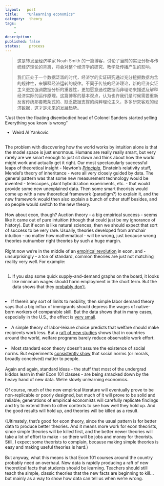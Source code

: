 ```yaml
---
layout:   post
title:    "Unlearning economics"
category:  theory
tags:     
    -  
    -   
description: 
published: false
status:    process
---
```


> 这是转发至经济学家 Noah Smith 的一篇博客，讨论了当前的实证分析与传统经济理论的背离，将会对整个经济学的研究、教学及传播产生的影响。
>
> 我们正处于一个数据泛滥的时代，经济学的实证研究通过充分挖掘数据内含的规律性，来解释经济运转的规律。不同于传统的经济理论，新的经济实证主义更加强调数据分析的重要性，更加愿意通过数据而非理论来描述及解释经济实际的运作原理。这篇博客的基本观点，认为也许我们是时候需要重新反省传统那套教条式的、缺乏数据支撑的纯粹理论主义，多多研究客观的经济数据，这才是未来的发展趋势。

<div class="post-body entry-content" id="post-body-1162181669241207508" itemprop="description articleBody">
"Just then the floating disembodied head of Colonel Sanders started yelling<br>
<div>
Everything you know is wrong"</div>
<div>
- Weird Al Yankovic</div>
<div>
<br></div>
<div>
The problem with discovering how the world works by intuition alone is that the model space is just enormous. Humans are really really smart, but very rarely are we smart enough to just sit down and think about how the world might work and actually get it right. Our most spectacularly successful leaps of theoretical insight - Newton's <i><a href="https://en.wikipedia.org/wiki/Philosophi%C3%A6_Naturalis_Principia_Mathematica" style="cursor: url(chrome-extension://ledmjlnkdlappilhaaihfhanlpdjjalm/rockhand.png), auto;">Principia</a></i>, Einstein's relativity stuff, Mendel's theory of inheritance - were all very closely guided by data. The general pattern was that some new measurement technology would be invented - telescopes, plant hybridization experiments, etc. - that would provide some new unexplained data. Then some smart theorists would come up with a new theoretical framework (paradigm?) to explain it, and the new framework would then also explain a bunch of other stuff besides, and so people would switch to the new theory.</div>
<div>
<br></div>
<div>
How about econ, though? Auction theory - a big empirical success - seems like it came out of pure intuition (though that could just be my ignorance of history). But if econ is like natural sciences, then we should expect that sort of success to be very rare. Usually, theories developed from armchair intuition - no matter how mathematical - will be wrong, just because wrong theories outnumber right theories by such a huge margin.</div>
<div>
<br></div>
<div>
Right now we're in the middle of an <a href="http://noahpinionblog.blogspot.com/2015/09/theory-vs-data-in-economics.html" style="cursor: url(chrome-extension://ledmjlnkdlappilhaaihfhanlpdjjalm/rockhand.png), auto;">empirical revolution</a> in econ, and - unsurprisingly - a ton of standard, common theories are just not matching reality very well. For example:</div>
<div>
<br></div>
<div>
1. If you slap some quick supply-and-demand graphs on the board, it looks like minimum wages should harm employment in the short term. But the data shows that they <a href="http://www.cepr.net/documents/publications/min-wage-2013-02.pdf" style="cursor: url(chrome-extension://ledmjlnkdlappilhaaihfhanlpdjjalm/rockhand.png), auto;">probably don't</a>.&nbsp;</div>
<div>
<br></div>
<div>
2. If there's any sort of limits to mobility, then simple labor demand theory says that a big influx of immigrants should depress the wages of native-born workers of comparable skill. But the data shows that in many cases, especially in the U.S., the effect is <a href="http://www.nber.org/papers/w11547">very small</a>.&nbsp;</div>
<div>
<br></div>
<div>
3. A simple theory of labor-leisure choice predicts that welfare should make recipients work less. But a <a href="http://economics.mit.edu/files/10849">raft of new studies</a> shows that in countries around the world, welfare programs barely reduce observable work effort.</div>
<div>
<br></div>
<div>
4. Most standard econ theory doesn't assume the existence of social norms. But experiments <a href="http://www.dklevine.com/archive/refs4506439000000000501.pdf">consistently show</a> that social norms (or morals, broadly conceived) matter to people.&nbsp;</div>
<div>
<br></div>
<div>
Again and again, standard ideas - the stuff that most of the undergrad kiddos learn in their Econ 101 classes - are being smacked down by the heavy hand of new data. We're slowly unlearning economics.<br>
<br>
Of course, much of the new empirical literature will eventually prove to be non-replicable or poorly designed, but much of it will prove to be solid and reliable; generations of empirical economists will carefully replicate findings and try to extend them to other contexts to see how well they hold up. And the good results will hold up, and theories will be killed as a result.</div>
<div>
<br></div>
<div>
(Ultimately, that's good for econ theory, since the usual pattern is for better data to produce better theories. And it means more work for econ theorists, since simple theories will be killed first, and the better newer theories will take a lot of effort to make - so there will be jobs and money for theorists. Still, I expect some theorists to complain, because making simple theories is easy and making useful theories is hard.)</div>
<div>
<br></div>
<div>
But anyway, what this means is that Econ 101 courses around the country probably need an overhaul. New data is rapidly producing a raft of new theoretical facts that students should be learning. Teachers should still teach the simple, classic theories that the new facts are beginning to kill...but mainly as a way to show how data can tell us when we're wrong.</div>
<div style="clear: both;"></div>
</div>




